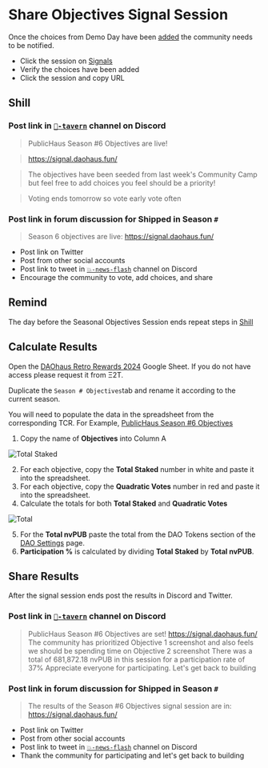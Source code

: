 # Share Objectives Signal Session

Once the choices from Demo Day have been [added](/procedures/seasonal-objectives/add-choices) the community needs to be notified.

- Click the session on [Signals](https://signal.daohaus.fun/#/0xa/0xf5d6b637a9185707f52d40d452956ca49018247a)
- Verify the choices have been added
- Click the session and copy URL

## Shill

### Post link in [`🍻-tavern`](https://discord.com/channels/709210493549674598/735525646196801668) channel on Discord

> PublicHaus Season #6 Objectives are live!

> https://signal.daohaus.fun/

> The objectives have been seeded from last week's Community Camp but feel free to add choices you feel should be a priority!

> Voting ends tomorrow so vote early vote often

### Post link in forum discussion for Shipped in Season `#`

> Season 6 objectives are live: https://signal.daohaus.fun/

- Post link on Twitter
- Post from other social accounts
- Post link to tweet in [`💥-news-flash`](https://discord.com/channels/709210493549674598/758440646553370635) channel on Discord
- Encourage the community to vote, add choices, and share

## Remind

The day before the Seasonal Objectives Session ends repeat steps in [Shill](#shill)

## Calculate Results

Open the [DAOhaus Retro Rewards 2024](https://docs.google.com/spreadsheets/d/1H3LddNt9qqzbfUJf2My6N79QCz440l653lFPcswULbA/edit?usp=sharing) Google Sheet. If you do not have access please request it from Ξ2T.

Duplicate the `Season # Objectives`tab and rename it according to the current season.

You will need to populate the data in the spreadsheet from the corresponding TCR. For Example, [PublicHaus Season #6 Objectives](https://signal.daohaus.fun/#/0xa/0xf5d6b637a9185707f52d40d452956ca49018247a/tcr/0x55d8a5fb55e6f960edaeaec5d24c3424027d8051)

1. Copy the name of **Objectives** into Column A

![Total Staked](/images/total-staked.png)

2. For each objective, copy the **Total Staked** number in white and paste it into the spreadsheet.
3. For each objective, copy the **Quadratic Votes** number in red and paste it into the spreadsheet.
4. Calculate the totals for both **Total Staked** and **Quadratic Votes**

![Total](/images/total-tokens.png)

5. For the **Total nvPUB** paste the total from the DAO Tokens section of the [DAO Settings](https://admin.daohaus.club/#/molochv3/0xa/0xf5d6b637a9185707f52d40d452956ca49018247a/settings) page.
6. **Participation %** is calculated by dividing **Total Staked** by **Total nvPUB**.

## Share Results

After the signal session ends post the results in Discord and Twitter.

### Post link in [`🍻-tavern`](https://discord.com/channels/709210493549674598/735525646196801668) channel on Discord

> PublicHaus Season #6 Objectives are set!
> https://signal.daohaus.fun/
> The community has prioritized Objective 1
> screenshot
> and also feels we should be spending time on Objective 2
> screenshot
> There was a total of 681,872.18 nvPUB in this session for a participation rate of 37%
> Appreciate everyone for participating. Let's get back to building

### Post link in forum discussion for Shipped in Season `#`

> The results of the Season #6 Objectives signal session are in: https://signal.daohaus.fun/

- Post link on Twitter
- Post from other social accounts
- Post link to tweet in [`💥-news-flash`](https://discord.com/channels/709210493549674598/758440646553370635) channel on Discord
- Thank the community for participating and let's get back to building

